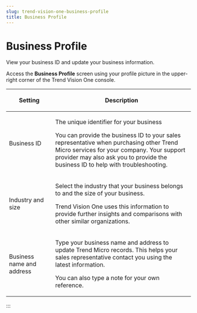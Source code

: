 ```yaml
---
slug: trend-vision-one-business-profile
title: Business Profile
---
```

# Business Profile

View your business ID and update your business information.

Access the **Business Profile** screen using your profile picture in the upper-right corner of the Trend Vision One console.

<table>
<colgroup>
<col style="width: 25%" />
<col style="width: 75%" />
</colgroup>
<thead>
<tr>
<th><p>Setting</p></th>
<th><p>Description</p></th>
</tr>
</thead>
<tbody>
<tr>
<td><p>Business ID</p></td>
<td><p>The unique identifier for your business</p>
<p>You can provide the business ID to your sales representative when purchasing other Trend Micro services for your company. Your support provider may also ask you to provide the business ID to help with troubleshooting.</p></td>
</tr>
<tr>
<td><p>Industry and size</p></td>
<td><p>Select the industry that your business belongs to and the size of your business.</p>
<p>Trend Vision One uses this information to provide further insights and comparisons with other similar organizations.</p></td>
</tr>
<tr>
<td><p>Business name and address</p></td>
<td><p>Type your business name and address to update Trend Micro records. This helps your sales representative contact you using the latest information.</p>
<p>You can also type a note for your own reference.</p></td>
</tr>
</tbody>
</table>
:::
